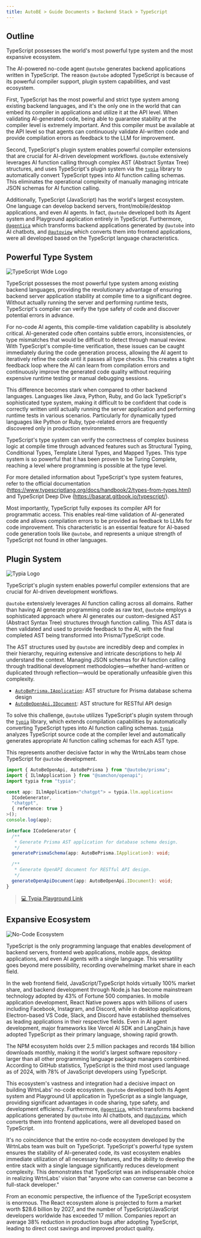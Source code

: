 ```yaml
---
title: AutoBE > Guide Documents > Backend Stack > TypeScript
---
```


## Outline

TypeScript possesses the world's most powerful type system and the most expansive ecosystem.

The AI-powered no-code agent `@autobe` generates backend applications written in TypeScript. The reason `@autobe` adopted TypeScript is because of its powerful compiler support, plugin system capabilities, and vast ecosystem.

First, TypeScript has the most powerful and strict type system among existing backend languages, and it's the only one in the world that can embed its compiler in applications and utilize it at the API level. When validating AI-generated code, being able to guarantee stability at the compiler level is extremely important. And this compiler must be available at the API level so that agents can continuously validate AI-written code and provide compilation errors as feedback to the LLM for improvement.

Second, TypeScript's plugin system enables powerful compiler extensions that are crucial for AI-driven development workflows. `@autobe` extensively leverages AI function calling through complex AST (Abstract Syntax Tree) structures, and uses TypeScript's plugin system via the [`typia`](https://github.com/samchon/typia) library to automatically convert TypeScript types into AI function calling schemas. This eliminates the operational complexity of manually managing intricate JSON schemas for AI function calling.

Additionally, TypeScript (JavaScript) has the world's largest ecosystem. One language can develop backend servers, front/mobile/desktop applications, and even AI agents. In fact, `@autobe` developed both its Agent system and Playground application entirely in TypeScript. Furthermore, [`@agentica`](https://github.com/wrtnlabs/agentica) which transforms backend applications generated by `@autobe` into AI chatbots, and [`@autoview`](https://github.com/wrtnlabs/autoview) which converts them into frontend applications, were all developed based on the TypeScript language characteristics.

## Powerful Type System

![TypeScript Wide Logo](/images/typescript-wide-logo.png)

TypeScript possesses the most powerful type system among existing backend languages, providing the revolutionary advantage of ensuring backend server application stability at compile time to a significant degree. Without actually running the server and performing runtime tests, TypeScript's compiler can verify the type safety of code and discover potential errors in advance.

For no-code AI agents, this compile-time validation capability is absolutely critical. AI-generated code often contains subtle errors, inconsistencies, or type mismatches that would be difficult to detect through manual review. With TypeScript's compile-time verification, these issues can be caught immediately during the code generation process, allowing the AI agent to iteratively refine the code until it passes all type checks. This creates a tight feedback loop where the AI can learn from compilation errors and continuously improve the generated code quality without requiring expensive runtime testing or manual debugging sessions.

This difference becomes stark when compared to other backend languages. Languages like Java, Python, Ruby, and Go lack TypeScript's sophisticated type system, making it difficult to be confident that code is correctly written until actually running the server application and performing runtime tests in various scenarios. Particularly for dynamically typed languages like Python or Ruby, type-related errors are frequently discovered only in production environments.

TypeScript's type system can verify the correctness of complex business logic at compile time through advanced features such as Structural Typing, Conditional Types, Template Literal Types, and Mapped Types. This type system is so powerful that it has been proven to be Turing Complete, reaching a level where programming is possible at the type level.

For more detailed information about TypeScript's type system features, refer to the official documentation (https://www.typescriptlang.org/docs/handbook/2/types-from-types.html) and TypeScript Deep Dive (https://basarat.gitbook.io/typescript/).

Most importantly, TypeScript fully exposes its compiler API for programmatic access. This enables real-time validation of AI-generated code and allows compilation errors to be provided as feedback to LLMs for code improvement. This characteristic is an essential feature for AI-based code generation tools like `@autobe`, and represents a unique strength of TypeScript not found in other languages.

## Plugin System

![Typia Logo](https://typia.io/logo.png)

TypeScript's plugin system enables powerful compiler extensions that are crucial for AI-driven development workflows.

`@autobe` extensively leverages AI function calling across all domains. Rather than having AI generate programming code as raw text, `@autobe` employs a sophisticated approach where AI generates our custom-designed AST (Abstract Syntax Tree) structures through function calling. This AST data is then validated and used to provide feedback to the AI, with the final completed AST being transformed into Prisma/TypeScript code.

The AST structures used by `@autobe` are incredibly deep and complex in their hierarchy, requiring extensive and intricate descriptions to help AI understand the context. Managing JSON schemas for AI function calling through traditional development methodologies—whether hand-written or duplicated through reflection—would be operationally unfeasible given this complexity.

- [`AutoBePrisma.IApplication`](https://github.com/wrtnlabs/autobe/blob/main/packages/interface/src/prisma/AutoBePrisma.ts): AST structure for Prisma database schema design
- [`AutoBeOpenApi.IDocument`](https://github.com/wrtnlabs/autobe/blob/main/packages/interface/src/openapi/AutoBeOpenApi.ts): AST structure for RESTful API design

To solve this challenge, `@autobe` utilizes TypeScript's plugin system through the [`typia`](https://github.com/samchon/typia) library, which extends compilation capabilities by automatically converting TypeScript types into AI function calling schemas. [`typia`](https://github.com/samchon/typia) analyzes TypeScript source code at the compiler level and automatically generates appropriate AI function calling schemas for each AST type.

This represents another decisive factor in why the WrtnLabs team chose TypeScript for `@autobe` development.

```typescript
import { AutoBeOpenApi, AutoBePrisma } from "@autobe/prisma";
import { ILlmApplication } from "@samchon/openapi";
import typia from "typia";

const app: ILlmApplication<"chatgpt"> = typia.llm.application<
  ICodeGenerator,
  "chatgpt",
  { reference: true }
>();
console.log(app);

interface ICodeGenerator {
  /**
   * Generate Prisma AST application for database schema design. 
   */
  generatePrismaSchema(app: AutoBePrisma.IApplication): void;

  /**
   * Generate OpenAPI document for RESTful API design.
   */
  generateOpenApiDocument(app: AutoBeOpenApi.IDocument): void;
}
```

> [💻 Typia Playground Link](https://typia.io/playground/?script=JYWwDg9gTgLgBAbzgeTAUwHYEEzDgXzgDMoIQ4AiAAQGcBDEAYwAsIMB6CdDO3CgbgBQoSLDgwAnrjrFS5CpOkDBwjDDRQidRmjgBJAOKYNdGNESC4cdgCoblqzbhGMJ9XDoYU3LAAU9cAAmEIwAriCY8ETmAEpoNDBEoQA2cH4BgfHAAOYYwBjZAHQOcDbsDtnGUKZoABRgAFwWVlbBYRFqTaiYOMCFegAiIeGRQlb4AJRNAG4QwIFC+CqKwHSFyckghbxgycCMpsBsADwOhlWm0AA0DhQsptlgMBQ3VkhQaEQamDpNMFChXRLAB8tQmQiAA)

## Expansive Ecosystem

![No-Code Ecosystem](/og.jpg)

TypeScript is the only programming language that enables development of backend servers, frontend web applications, mobile apps, desktop applications, and even AI agents with a single language. This versatility goes beyond mere possibility, recording overwhelming market share in each field.

In the web frontend field, JavaScript/TypeScript holds virtually 100% market share, and backend development through Node.js has become mainstream technology adopted by 43% of Fortune 500 companies. In mobile application development, React Native powers apps with billions of users including Facebook, Instagram, and Discord, while in desktop applications, Electron-based VS Code, Slack, and Discord have established themselves as leading applications in their respective fields. Even in AI agent development, major frameworks like Vercel AI SDK and LangChain.js have adopted TypeScript as their primary language, showing rapid growth.

The NPM ecosystem holds over 2.5 million packages and records 184 billion downloads monthly, making it the world's largest software repository - larger than all other programming language package managers combined. According to GitHub statistics, TypeScript is the third most used language as of 2024, with 78% of JavaScript developers using TypeScript.

This ecosystem's vastness and integration had a decisive impact on building WrtnLabs' no-code ecosystem. `@autobe` developed both its Agent system and Playground UI application in TypeScript as a single language, providing significant advantages in code sharing, type safety, and development efficiency. Furthermore, [`@agentica`](https://github.com/wrtnlabs/agentica), which transforms backend applications generated by `@autobe` into AI chatbots, and [`@autoview`](https://github.com/wrtnlabs/autoview), which converts them into frontend applications, were all developed based on TypeScript.

It's no coincidence that the entire no-code ecosystem developed by the WrtnLabs team was built on TypeScript. TypeScript's powerful type system ensures the stability of AI-generated code, its vast ecosystem enables immediate utilization of all necessary features, and the ability to develop the entire stack with a single language significantly reduces development complexity. This demonstrates that TypeScript was an indispensable choice in realizing WrtnLabs' vision that "anyone who can converse can become a full-stack developer."

From an economic perspective, the influence of the TypeScript ecosystem is enormous. The React ecosystem alone is projected to form a market worth $28.6 billion by 2027, and the number of TypeScript/JavaScript developers worldwide has exceeded 17 million. Companies report an average 38% reduction in production bugs after adopting TypeScript, leading to direct cost savings and improved product quality.